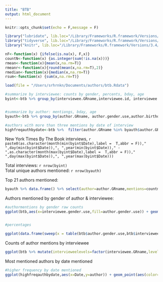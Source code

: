 ```yaml
---
title: "BTB"
output: html_document
---
```


```r
knitr::opts_chunk$set(echo = F,message = F)
```

```r
library("lubridate", lib.loc="/Library/Frameworks/R.framework/Versions/3.4/Resources/library")
library("tidyverse", lib.loc="/Library/Frameworks/R.framework/Versions/3.4/Resources/library")
library("knitr", lib.loc="/Library/Frameworks/R.framework/Versions/3.4/Resources/library")
```

```r
nF<-function(x) {ifelse(is.na(x), F,x)}
countN<-function(x) {as.integer(sum(!is.na(x)))}
rmean<-function(x){mean(x,na.rm=T)}
rmeanr<-function(x){round(mean(x,na.rm=T),2)}
rmedian<-function(x){median(x,na.rm=T)}
rsum<-function(x) {sum(x,na.rm=T)}
```


```r
load(file = "/Users/srhrnkn/Documents/authors/btb.Rdata")
```


```r
#summarize by interviewee: counts by gender, percents, bday, age
byint<-btb %>% group_by(interviewee.GRname,interviewee.id, interviewee.gender.use,interviewee.birthdate,Date) %>% summarise(countF=rsum(author.gender.use=="f"),countM=rsum(author.gender.use=="m"),countauth=countN(author.gender.use=="f")) %>% mutate(percF=countF/countauth,age=as.period(interval(interviewee.birthdate,Sys.Date()))$year) %>% mutate(varf=(1-percF)/countauth) %>% arrange(percF)


#summarize by author: mentiongs, bday, age
byauth<-btb %>% group_by(author.GRname, author.gender.use,author.birthdate) %>% summarise(countFint=rsum(interviewee.gender.use=="f"),countMint=rsum(interviewee.gender.use=="m"),countment=countN(interviewee.gender.use)) %>% mutate(percF=countFint/countment,age=as.period(interval(author.birthdate,Sys.Date()))$year) %>% arrange(desc(countment))

#authors with more than three mentions by date of interview
highfreqauthbydate<-btb %>%  filter(author.GRname %in% byauth$author.GRname[byauth$countment>3]) %>% select(author.GRname, interviewee.GRname, Date, interviewee.gender.use) %>% left_join(byauth[,c("author.GRname","countment")]) %>% arrange(desc(countment),author.GRname,Date) %>% mutate(author=factor(author.GRname,levels = rev(unique(author.GRname))))
```


New York Times By The Book interviews, `r paste0(as.character(month(min(byint$Date),label =  T,abbr = F))," ",day(min(byint$Date)),", ",year(min(byint$Date))," - ",as.character(month(max(byint$Date),label =  T,abbr = F))," ",day(max(byint$Date)),", ",year(max(byint$Date)))`

Total interviews: `r nrow(byint)`  
Total unique authors mentioned: `r nrow(byauth)`  

Top 21 authors mentioned:  
```r
byauth %>% data.frame() %>% select(author=author.GRname,mentions=countment) %>% slice(1:21) %>% kable(align="lc",format = "html",table.attr = "style='width:30%;'")
```

Authors mentioned by gender of author & interviewee: 

```r
#authormentions by gender raw counts
ggplot(btb,aes(x=interviewee.gender.use,fill=author.gender.use)) + geom_bar() + xlab("Interviewee gender") + ylab("authors mentioned")  + scale_fill_manual(values = c("darkgrey","lightgrey"),name="Author gender",labels=c("female","male")) + theme_bw() + scale_x_discrete(labels=paste0(levels(btb$interviewee.gender.use)," (",c(sum(byint$interviewee.gender.use=="f"), sum(byint$interviewee.gender.use=="m")),")"))


#percentages

ggplot(data.frame(sweep(x = table(btb$author.gender.use,btb$interviewee.gender.use,dnn = c("authors","interviewees")),MARGIN = 2,STATS = margin.table(table(btb$author.gender.use,btb$interviewee.gender.use),2),FUN = "/")),aes(x=interviewees,y=Freq,fill=authors)) + geom_bar(stat = "identity") + xlab("Interviewee gender") + scale_fill_manual(values = c("darkgrey","lightgrey"),name="Author gender",labels=c("male","female")) + theme_bw() + scale_x_discrete(labels=paste0(levels(btb$interviewee.gender.use)," (",c(sum(byint$interviewee.gender.use=="f"), sum(byint$interviewee.gender.use=="m")),")"))
```

Counts of author mentions by interviewee

```r
ggplot(btb %>% mutate(intervieweelevels=factor(interviewee.GRname,levels=byint$interviewee.GRname[order(byint$countauth)])), aes(intervieweelevels)) + geom_bar(aes(fill = author.gender.use))  + theme(legend.position="none") + xlab("interviewee") + coord_flip()
```

Most mentioned authors by date mentioned

```r
#higher frequency by date mentioned
ggplot(highfreqauthbydate,aes(x=Date,y=author)) + geom_point(aes(color=interviewee.gender.use)) + theme(legend.position="none") #+ scale_y_discrete(breaks=1:length(levels(highfreqauthbydate$author)),labels=unique(paste0(highfreqauthbydate$author," (",highfreqauthbydate$countment,")")))
```

